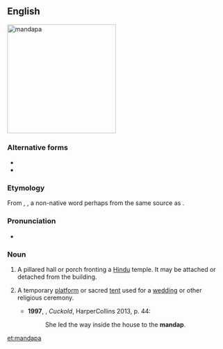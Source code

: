 ==English==
[[File:Kalyana mamdapam vellore fort.JPG|thumb|right|250px|mandapa]]
{{wikipedia}}

===Alternative forms===
* {{l|en|mandap}}
* {{l|en|mandapam}}

===Etymology===
From {{etyl|sa|en}} {{m|sa|मण्डप}}, {{m|sa|मण्टप|tr=maṇḍapa, maṇṭapa||pavilion, mandapa}}, a non-native word perhaps from the same source as {{m|sa|मठ|tr=maṭha||hut, hermit's cottage}}. <!-- ; (Tamil?) -->

===Pronunciation===
* {{a|UK}} {{IPA|/ˈmʌndəpə/|lang=en}}

===Noun===
{{en-noun|mandapas}}

# {{label|en|in south India|architecture}} A pillared hall or porch fronting a [[Hindu]] temple. It may be attached or detached from the building.
# {{lb|en|South Asia}} A temporary [[platform]] or sacred [[tent]] used for a [[wedding]] or other religious ceremony.
#* '''1997''', {{w|Kiran Nagarkar}}, ''Cuckold'', HarperCollins 2013, p. 44:
#*: She led the way inside the house to the '''mandap'''.

[[et:mandapa]]
